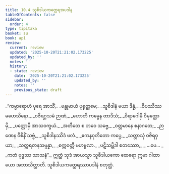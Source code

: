 ```yaml
---
title: 10.4 သူစိဒါယကတ္ထေရအပဒါန
tableOfContents: false
sidebar:
  order: 4
type: tipitaka
basket: su
book: ap1
review:
  current: review
  updated: '2025-10-20T21:21:02.173225'
  updated_by: ''
  notes: ''
  history:
  - state: review
    date: '2025-10-20T21:21:02.173225'
    updated_by: ''
    notes: ''
    previous_state: draft
---
```



<DynamicBreadcrumb />


<ReviewStatus review={frontmatter.review} showDetails={true} />

<HypothesisAnnotation frontmatter={frontmatter} />

<Division number="19" book="ap1" e="ch" v="20" p="149">

<Paragraph number="1789" type="verses" book="ap1">
_“ကမ္မာရောဟံ ပုရေ အာသိံ,_  
_ဗန္ဓုမာယံ ပုရုတ္တမေ;_  
_သူစိဒါနံ မယာ ဒိန္နံ,_  
_ဝိပဿိဿ မဟေသိနော._  

</Paragraph>

</Division>
<Division number="20" book="ap1" e="ch" v="20" p="149">

<Paragraph number="1790" type="verses" book="ap1">
_ဝဇိရဂ္ဂသမံ ဉာဏံ,_  
_ဟောတိ ကမ္မေန တာဒိသံ;_  
_ဝိရာဂေါမှိ ဝိမုတ္တောမှိ,_  
_ပတ္တောမှိ အာသဝက္ခယံ._  

</Paragraph>

</Division>
<Division number="21" book="ap1" e="ch" v="20" p="149">

<Paragraph number="1791" type="verses" book="ap1">
_အတီတေ စ ဘဝေ သဗ္ဗေ,_  
_ဝတ္တမာနေ စနာဂတေ;_  
_ဉာဏေန ဝိစိနိံ သဗ္ဗံ,_  
_သူစိဒါနဿိဒံ ဖလံ._  

</Paragraph>

</Division>
<Division number="22" book="ap1" e="ch" v="20" p="149">

<Paragraph number="1792" type="verses" book="ap1">
_ဧကနဝုတိတော ကပ္ပေ,_  
_သတ္တာသုံ ဝဇိရဝှယာ;_  
_သတ္တရတနသမ္ပန္နာ,_  
_စက္ကဝတ္တီ မဟဗ္ဗလာ._  

</Paragraph>

</Division>
<Division number="23" book="ap1" e="ch" v="20" p="149">

<Paragraph number="1793" type="verses" book="ap1">
_ပဋိသမ္ဘိဒါ စတဿော,_  
_ …ပေ… _  
_ကတံ ဗုဒ္ဓဿ သာသနံ”._  

</Paragraph>

<Paragraph number="1794" book="ap1">
ဣတ္ထံ သုဒံ အာယသ္မာ သူစိဒါယကော ထေရော ဣမာ ဂါထာယော အဘာသိတ္ထာတိ.

</Paragraph>
</Division>

<Paragraph number="1795" type="center" book="ap1">
သူစိဒါယကတ္ထေရဿာပဒါနံ စတုတ္ထံ.
</Paragraph>